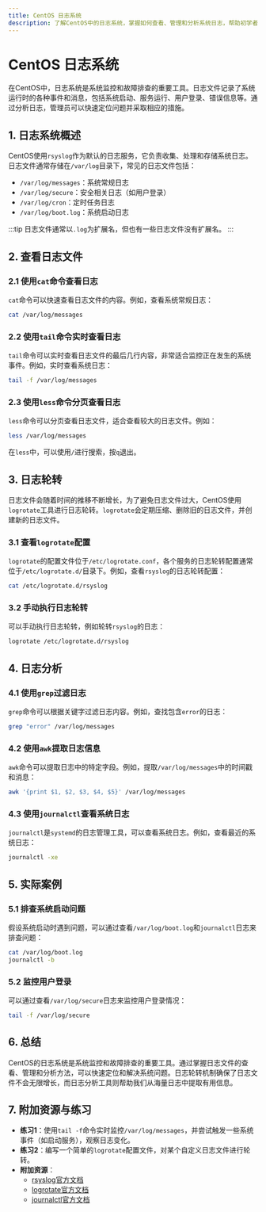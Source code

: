 ```yaml
---
title: CentOS 日志系统
description: 了解CentOS中的日志系统，掌握如何查看、管理和分析系统日志，帮助初学者快速上手系统监控。
---
```


# CentOS 日志系统

在CentOS中，日志系统是系统监控和故障排查的重要工具。日志文件记录了系统运行时的各种事件和消息，包括系统启动、服务运行、用户登录、错误信息等。通过分析日志，管理员可以快速定位问题并采取相应的措施。

## 1. 日志系统概述

CentOS使用`rsyslog`作为默认的日志服务，它负责收集、处理和存储系统日志。日志文件通常存储在`/var/log`目录下，常见的日志文件包括：

- `/var/log/messages`：系统常规日志
- `/var/log/secure`：安全相关日志（如用户登录）
- `/var/log/cron`：定时任务日志
- `/var/log/boot.log`：系统启动日志

:::tip
日志文件通常以`.log`为扩展名，但也有一些日志文件没有扩展名。
:::

## 2. 查看日志文件

### 2.1 使用`cat`命令查看日志

`cat`命令可以快速查看日志文件的内容。例如，查看系统常规日志：

```bash
cat /var/log/messages
```

### 2.2 使用`tail`命令实时查看日志

`tail`命令可以实时查看日志文件的最后几行内容，非常适合监控正在发生的系统事件。例如，实时查看系统日志：

```bash
tail -f /var/log/messages
```

### 2.3 使用`less`命令分页查看日志

`less`命令可以分页查看日志文件，适合查看较大的日志文件。例如：

```bash
less /var/log/messages
```

在`less`中，可以使用`/`进行搜索，按`q`退出。

## 3. 日志轮转

日志文件会随着时间的推移不断增长，为了避免日志文件过大，CentOS使用`logrotate`工具进行日志轮转。`logrotate`会定期压缩、删除旧的日志文件，并创建新的日志文件。

### 3.1 查看`logrotate`配置

`logrotate`的配置文件位于`/etc/logrotate.conf`，各个服务的日志轮转配置通常位于`/etc/logrotate.d/`目录下。例如，查看`rsyslog`的日志轮转配置：

```bash
cat /etc/logrotate.d/rsyslog
```

### 3.2 手动执行日志轮转

可以手动执行日志轮转，例如轮转`rsyslog`的日志：

```bash
logrotate /etc/logrotate.d/rsyslog
```

## 4. 日志分析

### 4.1 使用`grep`过滤日志

`grep`命令可以根据关键字过滤日志内容。例如，查找包含`error`的日志：

```bash
grep "error" /var/log/messages
```

### 4.2 使用`awk`提取日志信息

`awk`命令可以提取日志中的特定字段。例如，提取`/var/log/messages`中的时间戳和消息：

```bash
awk '{print $1, $2, $3, $4, $5}' /var/log/messages
```

### 4.3 使用`journalctl`查看系统日志

`journalctl`是`systemd`的日志管理工具，可以查看系统日志。例如，查看最近的系统日志：

```bash
journalctl -xe
```

## 5. 实际案例

### 5.1 排查系统启动问题

假设系统启动时遇到问题，可以通过查看`/var/log/boot.log`和`journalctl`日志来排查问题：

```bash
cat /var/log/boot.log
journalctl -b
```

### 5.2 监控用户登录

可以通过查看`/var/log/secure`日志来监控用户登录情况：

```bash
tail -f /var/log/secure
```

## 6. 总结

CentOS的日志系统是系统监控和故障排查的重要工具。通过掌握日志文件的查看、管理和分析方法，可以快速定位和解决系统问题。日志轮转机制确保了日志文件不会无限增长，而日志分析工具则帮助我们从海量日志中提取有用信息。

## 7. 附加资源与练习

- **练习1**：使用`tail -f`命令实时监控`/var/log/messages`，并尝试触发一些系统事件（如启动服务），观察日志变化。
- **练习2**：编写一个简单的`logrotate`配置文件，对某个自定义日志文件进行轮转。
- **附加资源**：
  - [rsyslog官方文档](https://www.rsyslog.com/doc/)
  - [logrotate官方文档](https://linux.die.net/man/8/logrotate)
  - [journalctl官方文档](https://www.freedesktop.org/software/systemd/man/journalctl.html)
